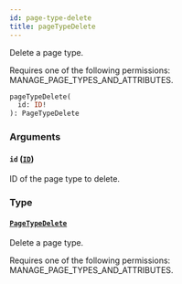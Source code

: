 ```yaml
---
id: page-type-delete
title: pageTypeDelete
---
```



Delete a page type. 

Requires one of the following permissions: MANAGE_PAGE_TYPES_AND_ATTRIBUTES.

```graphql
pageTypeDelete(
  id: ID!
): PageTypeDelete
```


### Arguments

#### `id` ([`ID`](../../../developer/api-reference/scalars/id))

ID of the page type to delete.


### Type

#### [`PageTypeDelete`](../../../developer/api-reference/objects/page-type-delete) 

Delete a page type. 

Requires one of the following permissions: MANAGE_PAGE_TYPES_AND_ATTRIBUTES.




